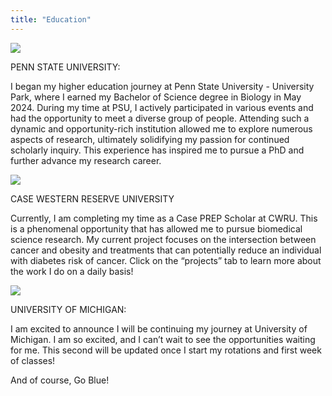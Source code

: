 ```yaml
---
title: "Education"
---
```




![](psu_image_1.jpg)


PENN STATE UNIVERSITY: 

I began my higher education journey at Penn State University - University Park, where I earned my Bachelor of Science degree in Biology in May 2024. During my time at PSU, I actively participated in various events and had the opportunity to meet a diverse group of people. Attending such a dynamic and opportunity-rich institution allowed me to explore numerous aspects of research, ultimately solidifying my passion for continued scholarly inquiry. This experience has inspired me to pursue a PhD and further advance my research career. 









![](CWRU_image2.jpg)



CASE WESTERN RESERVE UNIVERSITY

Currently, I am completing my time as a Case PREP Scholar at CWRU. This is a phenomenal opportunity that has allowed me to pursue biomedical science research. My current project focuses on the intersection between cancer and obesity and treatments that can potentially reduce an individual with diabetes risk of cancer. Click on the "projects" tab to learn more about the work I do on a daily basis!










![](UMich_image3.jpg)

UNIVERSITY OF MICHIGAN: 

I am excited to announce I will be continuing my journey at University of Michigan. I am so excited, and I can't wait to see the opportunities waiting for me. This second will be updated once I start my rotations and first week of classes! 

And of course, Go Blue!


